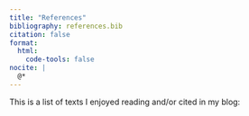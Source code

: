 ```yaml
---
title: "References"
bibliography: references.bib
citation: false
format:
  html:
    code-tools: false
nocite: |
  @*
---
```


This is a list of texts I enjoyed reading and/or cited in my blog:

::: {#refs}
:::